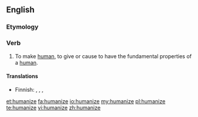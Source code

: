 ==English==

===Etymology===
{{suffix|human|ize}}

===Verb===
{{en-verb|humaniz|es}}

# To make [[human]], to give or cause to have the fundamental properties of a [[human]].

====Translations====
{{trans-top|to make human}}
* Finnish: {{qualifier|transitive}} {{t-|fi|inhimillistää}}, {{t-|fi|humaanistaa}}, {{qualifier|intransitive}} {{t-|fi|inhimillistyä}}, {{t-|fi|humaanistua}}
{{trans-mid}}
{{trans-bottom}}

[[et:humanize]]
[[fa:humanize]]
[[io:humanize]]
[[my:humanize]]
[[pl:humanize]]
[[te:humanize]]
[[vi:humanize]]
[[zh:humanize]]